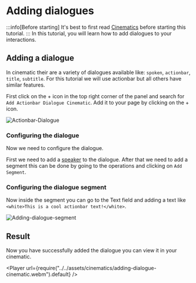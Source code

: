
# Adding dialogues

:::info[Before starting]
It's best to first read [Cinematics](./index.mdx) before starting this tutorial.
:::
In this tutorial, you will learn how to add dialogues to your interactions.

## Adding a dialogue
In cinematic their are a variety of dialogues available like: `spoken`, `actionbar`, `title`, `subtitle`. For this tutorial we will use actionbar but all others have similar features.

First click on the + icon in the top right corner of the panel and search for `Add Actionbar Dialogue Cinematic`. Add it to your page by clicking on the + icon.

![Actionbar-Dialogue](../../assets/cinematics/add-actionbar-dialogue-cinematic.png)

### Configuring the dialogue
Now we need to configure the dialogue. 

First we need to add a [speaker](../01-interactions/index.mdx#configuring-the-speaker) to the dialogue. After that we need to add a segment this can be done by going to the operations and clicking on `Add Segment`.

### Configuring the dialogue segment
Now inside the segment you can go to the Text field and adding a text like `<white>This is a cool actionbar text!</white>`.

![Adding-dialogue-segment](../../assets/cinematics/adding-dialogue-segment.png)
## Result
Now you have successfully added the dialogue you can view it in your cinematic.

<Player url={require("../../assets/cinematics/adding-dialogue-cinematic.webm").default} />
